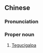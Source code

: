 ==Chinese==
{{zh-forms|s=特古西加尔巴|gloss=-}}

===Pronunciation===
{{zh-pron
|m=Tègǔxījiā'ěrbā
|cat=pn
}}

===Proper noun===
{{zh-proper noun}}

# [[Tegucigalpa]] {{gloss|the capital of Honduras}}